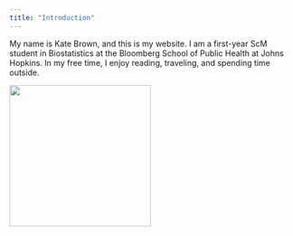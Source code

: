 ```yaml
---
title: "Introduction"
---
```


My name is Kate Brown, and this is my website. I am a first-year ScM student in Biostatistics at the Bloomberg School of Public Health at Johns Hopkins. In my free time, I enjoy reading, traveling, and spending time outside.

![](homeimage.png){width=250}
